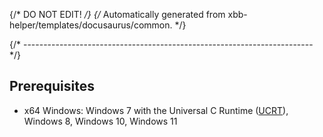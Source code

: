 {/* DO NOT EDIT! */}
{/* Automatically generated from xbb-helper/templates/docusaurus/common. */}

{/* ------------------------------------------------------------------------ */}

## Prerequisites

- x64 Windows: Windows 7 with the Universal C Runtime
  ([UCRT](https://support.microsoft.com/en-us/topic/update-for-universal-c-runtime-in-windows-c0514201-7fe6-95a3-b0a5-287930f3560c)),
  Windows 8, Windows 10, Windows 11
